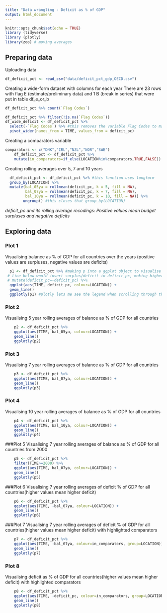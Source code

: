 ```yaml
---
title: "Data wrangling - Deficit as % of GDP"
output: html_document
---
```


```r
knitr::opts_chunk$set(echo = TRUE)
library (tidyverse)
library (plotly)
library(zoo) # moving averages 
```

## Preparing data

Uploading data 
```r
df_deficit_pct <- read_csv("data/deficit_pct_gdp_OECD.csv")
```
Creating a wide-form dataset with columns for each year
There are 23 rows with flag E (estimate/preliminary data) and 1 B (break in series) that were put in table df_e_or_b
```r
df_deficit_pct %>% count(`Flag Codes`)
```

```r
df_deficit_pct %>% filter(!is.na(`Flag Codes`))
df_wide_deficit <- df_deficit_pct %>% 
  select(-`Flag Codes`) %>% #this removes the variable Flag Codes to make the wide dataset cleaner
  pivot_wider(names_from = TIME, values_from = deficit_pc)
```
Creating a comparators variable
```r
comparators <- c("DNK","IRL","NZL","NOR","SWE")
    df_deficit_pct <- df_deficit_pct %>%
    mutate(in_comparators=if_else(LOCATION%in%comparators,TRUE,FALSE)) 
```

Creating rolling averages over 5, 7 and 10 years
```r
  df_deficit_pct <- df_deficit_pct %>% #this function uses longform
  group_by(LOCATION) %>% 
  mutate(bal_05ya = rollmean(deficit_pc, k = 5, fill = NA),
         bal_07ya = rollmean(deficit_pc, k = 7, fill = NA),
         bal_10ya = rollmean(deficit_pc, k = 10, fill = NA)) %>% 
        ungroup() #this closes that group_by(LOCATION)
```

*deficit_pc and its rolling average recodings: Positive values mean budget surpluses and negative deficits*

## Exploring data

### Plot 1
Visualising balance as % of GDP for all countries over the years (positive values are surpluses, negative values are deficits)
```r
  p1 <- df_deficit_pct %>% #making p into a ggplot object to visualise w/ plotly
 # line below would invert surplus/deficit in deficit_pc, making higher values mean higher deficits
 # mutate(deficit_pc=-deficit_pc) %>% 
  ggplot(aes(TIME, deficit_pc, colour=LOCATION)) + 
  geom_line()
  ggplotly(p1) #plotly lets me see the legend when scrolling through the plot
```

### Plot 2
Visualising 5 year rolling averages of balance as % of GDP for all countries 
```r
    p2 <- df_deficit_pct %>%
    ggplot(aes(TIME, bal_05ya, colour=LOCATION)) + 
    geom_line()
    ggplotly(p2)
```

### Plot 3
Visualising 7 year rolling averages of balance as % of GDP for all countries
```r
    p3 <- df_deficit_pct %>%
    ggplot(aes(TIME, bal_07ya, colour=LOCATION)) + 
    geom_line()
    ggplotly(p3)
```

### Plot 4
Visualising 10 year rolling averages of balance as % of GDP for all countries
```r
    p4 <- df_deficit_pct %>%
    ggplot(aes(TIME, bal_10ya, colour=LOCATION)) + 
    geom_line()
    ggplotly(p4) 
```


###Plot 5
Visualising 7 year rolling averages of balance as % of GDP for all countries from 2000
```r
    p5 <- df_deficit_pct %>%
    filter(TIME>=2000) %>% 
    ggplot(aes(TIME, bal_07ya, colour=LOCATION)) + 
    geom_line()
    ggplotly(p5)
```


###Plot 6
Visualising 7 year rolling averages of deficit % of GDP for all countries(higher values mean higher deficit)
```r
    p6 <- df_deficit_pct %>%
    ggplot(aes(TIME, -bal_07ya, colour=LOCATION)) + 
    geom_line()
    ggplotly(p6)
```


###Plot 7
Visualising 7 year rolling averages of deficit % of GDP for all countries(higher values mean higher deficit) with highlighted comparators
```r
    p7 <- df_deficit_pct %>%
    ggplot(aes(TIME, -bal_07ya, colour=in_comparators, group=LOCATION)) + 
    geom_line()
    ggplotly(p7)
```


### Plot 8
Visualising deficit as % of GDP for all countries(higher values mean higher deficit) with highlighted comparators
```r
    p8 <- df_deficit_pct %>%
    ggplot(aes(TIME, -deficit_pc, colour=in_comparators, group=LOCATION)) + 
    geom_line()
    ggplotly(p8)
```